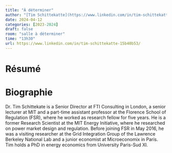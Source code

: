 ```yaml
---
title: "À déterminer"
author: "[Tim Schittekatte](https://www.linkedin.com/in/tim-schittekatte-15b40b53/)"
date: 2024-04-12
categories: [2023-2024]
draft: false
room: "salle à déterminer"
time: "13h30"
url: https://www.linkedin.com/in/tim-schittekatte-15b40b53/
---
```


# Résumé

# Biographie

Dr. Tim Schittekate is a Senior Director at FTI Consulting in London, a senior lecturer at MIT and a part-time assistant professor at the Florence School of Regulation (FSR), where he worked as research fellow for five years. He is a former Research Scientist at the MIT Energy Initiative, where he researched on power market design and regulation. Before joining FSR in May 2016, he was a visiting researcher at the Grid Integration Group of the Lawrence Berkeley National Lab and a junior economist at Microeconomix in Paris. Tim holds a PhD in energy economics from University Paris-Sud XI.
